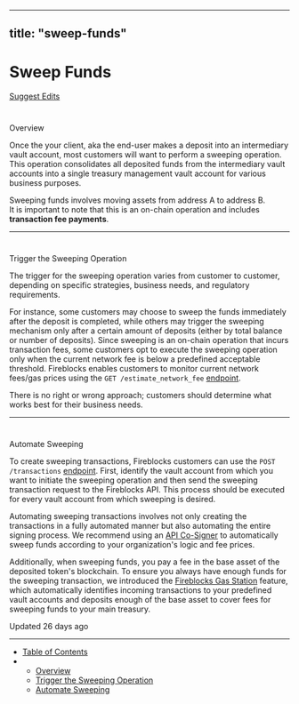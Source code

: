 ---
  title: "sweep-funds"
  ---
  
  # Sweep Funds

[Suggest Edits](/edit/sweep-funds)

# 

Overview

[](#overview)

Once the your client, aka the end-user makes a deposit into an intermediary vault account, most customers will want to perform a sweeping operation. This operation consolidates all deposited funds from the intermediary vault accounts into a single treasury management vault account for various business purposes.

Sweeping funds involves moving assets from address A to address B.  
It is important to note that this is an on-chain operation and includes **transaction fee payments**.

  

* * *

  

# 

Trigger the Sweeping Operation

[](#trigger-the-sweeping-operation)

The trigger for the sweeping operation varies from customer to customer, depending on specific strategies, business needs, and regulatory requirements.

For instance, some customers may choose to sweep the funds immediately after the deposit is completed, while others may trigger the sweeping mechanism only after a certain amount of deposits (either by total balance or number of deposits). Since sweeping is an on-chain operation that incurs transaction fees, some customers opt to execute the sweeping operation only when the current network fee is below a predefined acceptable threshold. Fireblocks enables customers to monitor current network fees/gas prices using the `GET /estimate_network_fee` [endpoint](/reference/estimatenetworkfee).

There is no right or wrong approach; customers should determine what works best for their business needs.

  

* * *

# 

Automate Sweeping

[](#automate-sweeping)

To create sweeping transactions, Fireblocks customers can use the `POST /transactions` [endpoint](/reference/createtransaction). First, identify the vault account from which you want to initiate the sweeping operation and then send the sweeping transaction request to the Fireblocks API. This process should be executed for every vault account from which sweeping is desired.

Automating sweeping transactions involves not only creating the transactions in a fully automated manner but also automating the entire signing process. We recommend using an [API Co-Signer](/docs/deploy-api-co-signer) to automatically sweep funds according to your organization's logic and fee prices.

Additionally, when sweeping funds, you pay a fee in the base asset of the deposited token's blockchain. To ensure you always have enough funds for the sweeping transaction, we introduced the [Fireblocks Gas Station](/docs/work-with-gas-station) feature, which automatically identifies incoming transactions to your predefined vault accounts and deposits enough of the base asset to cover fees for sweeping funds to your main treasury.

Updated 26 days ago

* * *

*   [Table of Contents](#)
*   *   [Overview](#overview)
    *   [Trigger the Sweeping Operation](#trigger-the-sweeping-operation)
    *   [Automate Sweeping](#automate-sweeping)